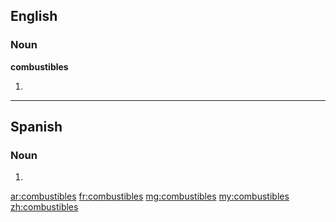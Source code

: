 ==English==

===Noun===
'''combustibles'''

# {{plural of|[[combustible]]}}

----

==Spanish==
===Noun===
{{infl|es|noun form|g=m|g2=p}}
# {{plural of|[[combustible]]|lang=Spanish|nocat=1}}

[[ar:combustibles]]
[[fr:combustibles]]
[[mg:combustibles]]
[[my:combustibles]]
[[zh:combustibles]]